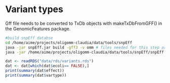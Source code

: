 # Variant types {#variant_types}

Gff file needs to be converted to TxDb objects with makeTxDbFromGFF() in the GenomicFeatures package.

```bash
#build snpEff databse
cd /home/aime/projects/oligomm-claudia/data/tools/snpEff
java -jar snpEff.jar build -gff3 -v omm # files needed for this step are snpEff.config and data/omm
java -jar /home/aime/projects/oligomm-claudia/data/tools/snpEff/snpEff.jar eff  -no-downstream -no-upstream -no-utr -no-intergenic -o vcf -c /home/aime/projects/oligomm-claudia/data/tools/snpEff/snpEff.config omm -fileList files.txt 
```

```r
dat <- readRDS("data/rds/variants.rds")
dat <- dat[which(dat$ecoli== FALSE),]
print(summary(dat$effect))
print(summary(dat$vartype))
```
